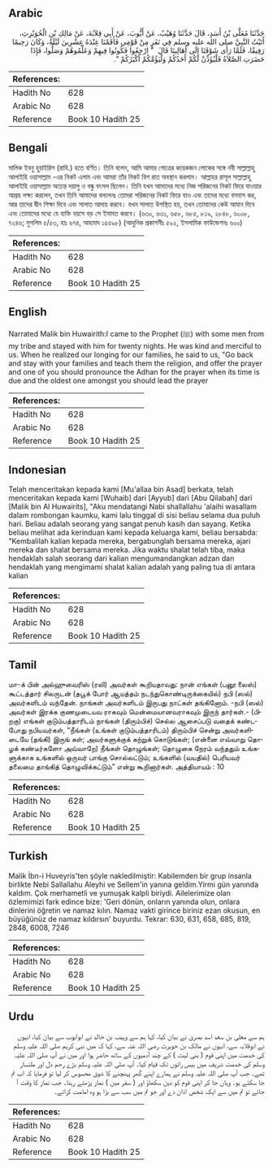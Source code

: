 ## Arabic


<div dir="rtl" lang="ar" style={{fontSize:'larger',backgroundColor:'#f8f9fa',padding:20}}>
حَدَّثَنَا مُعَلَّى بْنُ أَسَدٍ، قَالَ حَدَّثَنَا وُهَيْبٌ، عَنْ أَيُّوبَ، عَنْ أَبِي قِلاَبَةَ، عَنْ مَالِكِ بْنِ الْحُوَيْرِثِ، أَتَيْتُ النَّبِيَّ صلى الله عليه وسلم فِي نَفَرٍ مِنْ قَوْمِي فَأَقَمْنَا عِنْدَهُ عِشْرِينَ لَيْلَةً، وَكَانَ رَحِيمًا رَفِيقًا، فَلَمَّا رَأَى شَوْقَنَا إِلَى أَهَالِينَا قَالَ ‏ "‏ ارْجِعُوا فَكُونُوا فِيهِمْ وَعَلِّمُوهُمْ وَصَلُّوا، فَإِذَا حَضَرَتِ الصَّلاَةُ فَلْيُؤَذِّنْ لَكُمْ أَحَدُكُمْ وَلْيَؤُمَّكُمْ أَكْبَرُكُمْ ‏"‏‏.‏
</div>
<div style={{backgroundColor:'#f8f9fa',padding:20, marginBottom: 10}}><table> <thead> <tr> <th>References:</th> <th></th> </tr> </thead> <tbody><tr><td>Hadith No</td><td>628</td></tr><tr><td>Arabic No</td><td>628</td></tr><tr><td>Reference</td><td>Book 10 Hadith 25</td></tr></tbody></table></div>

## Bengali


<div dir="ltr" lang="bn" style={{fontSize:'larger',backgroundColor:'#f8f9fa',padding:20}}>
মালিক ইবনু হুয়াইরিস (রাযি.) হতে বর্ণিত। তিনি বলেন, আমি আমার গোত্রের কয়েকজন লোকের সঙ্গে নবী সাল্লাল্লাহু আলাইহি ওয়াসাল্লাম -এর নিকট এলাম এবং আমরা তাঁর নিকট বিশ রাত অবস্থান করলাম। আল্লাহর রাসূল সাল্লাল্লাহু আলাইহি ওয়াসাল্লাম অত্যন্ত দয়ালু ও বন্ধু বৎসল ছিলেন। তিনি যখন আমাদের মধ্যে নিজ পরিজনের নিকট ফিরে যাওয়ার আগ্রহ লক্ষ্য করলেন, তখন তিনি আমাদের বললেনঃ তোমরা পরিজনের নিকট ফিরে যাও এবং তাদের মধ্যে বসবাস কর, আর তাদের দ্বীন শিক্ষা দিবে এবং সালাত আদায় করবে। যখন সালাত উপস্থিত হয়, তখন তোমাদের কেউ আযান দিবে এবং তোমাদের মধ্যে যে ব্যক্তি বয়সে বড় সে ইমামত করবে। (৬৩০, ৬৩১, ৬৫৮, ৬৮৫, ৮১৯, ২৮৪৮, ৬০০৮, ৭২৪৬; মুসলিম ৫/৫৩, হাঃ ৬৭৪, আহমাদ ১৫৫৯৮) (আধুনিক প্রকাশনীঃ ৫৯২, ইসলামিক ফাউন্ডেশনঃ ৬০০)
</div>
<div style={{backgroundColor:'#f8f9fa',padding:20, marginBottom: 10}}><table> <thead> <tr> <th>References:</th> <th></th> </tr> </thead> <tbody><tr><td>Hadith No</td><td>628</td></tr><tr><td>Arabic No</td><td>628</td></tr><tr><td>Reference</td><td>Book 10 Hadith 25</td></tr></tbody></table></div>

## English


<div dir="ltr" lang="en" style={{fontSize:'larger',backgroundColor:'#f8f9fa',padding:20}}>
Narrated Malik bin Huwairith:I came to the Prophet (ﷺ) with some men from my tribe and stayed with him for twenty nights. He was kind and merciful to us. When he realized our longing for our families, he said to us, "Go back and stay with your families and teach them the religion, and offer the prayer and one of you should pronounce the Adhan for the prayer when its time is due and the oldest one amongst you should lead the prayer
</div>
<div style={{backgroundColor:'#f8f9fa',padding:20, marginBottom: 10}}><table> <thead> <tr> <th>References:</th> <th></th> </tr> </thead> <tbody><tr><td>Hadith No</td><td>628</td></tr><tr><td>Arabic No</td><td>628</td></tr><tr><td>Reference</td><td>Book 10 Hadith 25</td></tr></tbody></table></div>

## Indonesian


<div dir="ltr" lang="id" style={{fontSize:'larger',backgroundColor:'#f8f9fa',padding:20}}>
Telah menceritakan kepada kami [Mu'allaa bin Asad] berkata, telah menceritakan kepada kami [Wuhaib] dari [Ayyub] dari [Abu Qilabah] dari [Malik bin Al Huwairits], "Aku mendatangi Nabi shallallahu 'alaihi wasallam dalam rombongan kaumku, kami lalu tinggal di sisi beliau selama dua puluh hari. Beliau adalah seorang yang sangat penuh kasih dan sayang. Ketika beliau melihat ada kerinduan kami kepada keluarga kami, beliau bersabda: "Kembalilah kalian kepada mereka, bergabunglah bersama mereka, ajari mereka dan shalat bersama mereka. Jika waktu shalat telah tiba, maka hendaklah salah seorang dari kalian mengumandangkan adzan dan hendaklah yang mengimami shalat kalian adalah yang paling tua di antara kalian
</div>
<div style={{backgroundColor:'#f8f9fa',padding:20, marginBottom: 10}}><table> <thead> <tr> <th>References:</th> <th></th> </tr> </thead> <tbody><tr><td>Hadith No</td><td>628</td></tr><tr><td>Arabic No</td><td>628</td></tr><tr><td>Reference</td><td>Book 10 Hadith 25</td></tr></tbody></table></div>

## Tamil


<div dir="ltr" lang="ta" style={{fontSize:'larger',backgroundColor:'#f8f9fa',padding:20}}>
மா-க் பின் அல்ஹுவைரிஸ் (ரலி) அவர்கள் கூறியதாவது: நான் எங்கள் (பனூ லைஸ்) கூட்டத்தார் சிலருடன் (தபூக் போர் ஆயத்தம் நடந்துகொண்டிருக்கையில்) நபி (ஸல்) அவர்களிடம் வந்தேன். நாங்கள் அவர்களிடம் இருபது நாட்கள் தங்கினோம். -நபி (ஸல்) அவர்கள் இரக்க குணமுடையவ ராகவும் மென்மையானவராகவும் இருந் தார்கள்.- (பிறகு) எங்கள் குடும்பத்தாரிடம் நாங்கள் (திரும்பிச்) செல்ல ஆசைப்படு வதைக் கண்டபோது நபியவர்கள், “நீங்கள் (உங்கள் குடும்பத்தாரிடம்) திரும்பிச் சென்று அவர்களிடையே (தங்கி) இருங் கள்; அவர்களுக்குக் கற்றுக் கொடுங்கள்; (என்னை எவ்வாறு தொழக் கண்டீர்களோ அவ்வாறே) நீங்கள் தொழுங்கள்; தொழுகை நேரம் வந்ததும் உங்களுக்காக உங்களில் ஒருவர் பாங்கு சொல்லட்டும்; உங்களில் (வயதில்) பெரியவர் தலைமை தாங்கித் தொழுவிக்கட்டும்” என்று கூறினார்கள். அத்தியாயம் : 10
</div>
<div style={{backgroundColor:'#f8f9fa',padding:20, marginBottom: 10}}><table> <thead> <tr> <th>References:</th> <th></th> </tr> </thead> <tbody><tr><td>Hadith No</td><td>628</td></tr><tr><td>Arabic No</td><td>628</td></tr><tr><td>Reference</td><td>Book 10 Hadith 25</td></tr></tbody></table></div>

## Turkish


<div dir="ltr" lang="tr" style={{fontSize:'larger',backgroundColor:'#f8f9fa',padding:20}}>
Malik İbn-i Huveyris'ten şöyle nakledilmiştir: Kabilemden bir grup insanla birlikte Nebi Sallallahu Aleyhi ve Sellem'in yanına geldim.Yirmi gün yanında kaldım. Çok merhametli ve yumuşak kalpli biriydi. Ailelerimize olan özlemimizi fark edince bize: 'Geri dönün, onların yanında olun, onlara dinlerini öğretin ve namaz kılın. Namaz vakti girince biriniz ezan okusun, en büyüğünüz de namaz kıldırsın' buyur­du. Tekrar: 630, 631, 658, 685, 819, 2848, 6008, 7246
</div>
<div style={{backgroundColor:'#f8f9fa',padding:20, marginBottom: 10}}><table> <thead> <tr> <th>References:</th> <th></th> </tr> </thead> <tbody><tr><td>Hadith No</td><td>628</td></tr><tr><td>Arabic No</td><td>628</td></tr><tr><td>Reference</td><td>Book 10 Hadith 25</td></tr></tbody></table></div>

## Urdu


<div dir="rtl" lang="ur" style={{fontSize:'larger',backgroundColor:'#f8f9fa',padding:20}}>
ہم سے معلی بن سعد اسد بصریٰ نے بیان کیا، کہا ہم سے وہیب بن خالد نے ابوایوب سے بیان کیا، انہوں نے ابوقلابہ سے، انہوں نے مالک بن حویرث رضی اللہ عنہ سے، کہا کہ میں نبی کریم صلی اللہ علیہ وسلم کی خدمت میں اپنی قوم ( بنی لیث ) کے چند آدمیوں کے ساتھ حاضر ہوا اور میں نے آپ صلی اللہ علیہ وسلم کی خدمت شریف میں بیس راتوں تک قیام کیا۔ آپ صلی اللہ علیہ وسلم بڑے رحم دل اور ملنسار تھے۔ جب آپ صلی اللہ علیہ وسلم نے ہمارے اپنے گھر پہنچنے کا شوق محسوس کر لیا تو فرمایا کہ اب تم جا سکتے ہو۔ وہاں جا کر اپنی قوم کو دین سکھاؤ اور ( سفر میں ) نماز پڑھتے رہنا۔ جب نماز کا وقت آ جائے تو تم میں سے ایک شخص اذان دے اور جو تم میں سب سے بڑا ہو وہ امامت کرائے۔
</div>
<div style={{backgroundColor:'#f8f9fa',padding:20, marginBottom: 10}}><table> <thead> <tr> <th>References:</th> <th></th> </tr> </thead> <tbody><tr><td>Hadith No</td><td>628</td></tr><tr><td>Arabic No</td><td>628</td></tr><tr><td>Reference</td><td>Book 10 Hadith 25</td></tr></tbody></table></div>